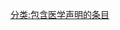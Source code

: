 {{Hatnote|selfref=1|1=[[File:Star of life caution.svg|20px]] [[维基百科]]中的醫療相关内容'''仅供参考'''，並'''不能'''視作專業意見。如需獲取醫療相關的幫助或意見，请咨询专业人士。詳見'''[[維基百科:医学声明|醫學聲明]]'''。}}<includeonly>[[分类:包含医学声明的条目]]</includeonly><noinclude>
{{documentation}}</noinclude>